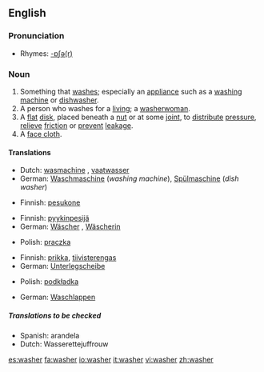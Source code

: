 ==English==

===Pronunciation===
*Rhymes: [[Rhymes:English:-ɒʃə(r)|-ɒʃə(r)]]

===Noun===
{{en-noun}}

# Something that [[wash]]es; especially an [[appliance]] such as a [[washing machine]] or [[dishwasher]].
# A person who washes for a [[living]]; a [[washerwoman]].
# A [[flat]] [[disk]], placed beneath a [[nut]] or at some [[joint]], to [[distribute]] [[pressure]], [[relieve]] [[friction]] or [[prevent]] [[leakage]].
# A [[face cloth]].

====Translations====
{{trans-top|something that washes}}
*Dutch: [[wasmachine]] {{m}}, [[vaatwasser]] {{m}}
*German: [[Waschmaschine]] {{f}} (''washing machine''), [[Spülmaschine]] {{f}} (''dish washer'')
{{trans-mid}}
*Finnish: [[pesukone]]
{{trans-bottom}}

{{trans-top|person who washes for a living; washerwoman}}
*Finnish: [[pyykinpesijä]]
*German: [[Wäscher]] {{m}}, [[Wäscherin]] {{f}}
{{trans-mid}}
*Polish: [[praczka]] {{f}}
{{trans-bottom}}

{{trans-top|flat disk}}
*Finnish: [[prikka]], [[tiivisterengas]]
*German: [[Unterlegscheibe]] {{f}}
{{trans-mid}}
*Polish: [[podkładka]] {{f}}
{{trans-bottom}}

{{trans-top|face cloth}}
*German: [[Waschlappen]] {{m}}
{{trans-mid}}
{{trans-bottom}}

=====Translations to be checked=====
*Spanish:  arandela
*Dutch: Wasserettejuffrouw

{{wikipedia|Washer (mechanical)|Washer}}

[[es:washer]]
[[fa:washer]]
[[io:washer]]
[[it:washer]]
[[vi:washer]]
[[zh:washer]]